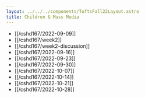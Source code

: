 ```yaml
---
layout: ../../../components/TuftsFall22Layout.astro
title: Children & Mass Media
---
```


- [[/cshd167/2022-09-09]]
- [[/cshd167/week2]]
- [[/cshd167/week2-discussion]]
- [[/cshd167/2022-09-16]]
- [[/cshd167/2022-09-23]]
- [[/cshd167/2022-09-30]]
- [[/cshd167/2022-10-07]]
- [[/cshd167/2022-10-14]]
- [[/cshd167/2022-10-21]]
- [[/cshd167/2022-10-28]]
